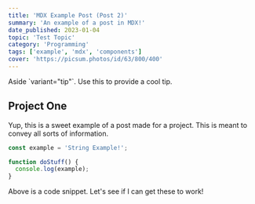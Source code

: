 ```yaml
---
title: 'MDX Example Post (Post 2)'
summary: 'An example of a post in MDX!'
date_published: 2023-01-04
topic: 'Test Topic'
category: 'Programming'
tags: ['example', 'mdx', 'components']
cover: 'https://picsum.photos/id/63/800/400'
---
```


<Aside variant='tip'>
  Aside `variant="tip"`. Use this to provide a cool tip.
</Aside>

## Project One

Yup, this is a sweet example of a post made for a project. This is meant to convey all sorts of information.

```js
const example = 'String Example!';

function doStuff() {
  console.log(example);
}
```

Above is a code snippet. Let's see if I can get these to work!
